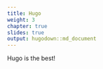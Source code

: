 ```yaml
---
title: Hugo
weight: 3
chapter: true
slides: true
output: hugodown::md_document
---
```


Hugo is the best!